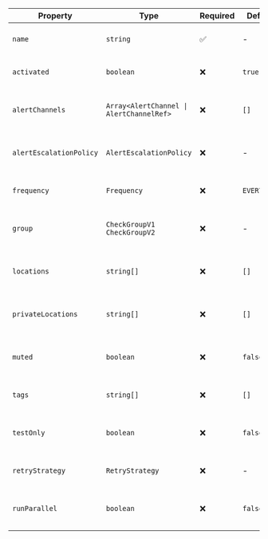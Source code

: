 | Property | Type | Required | Default | Description |
|----------|------|----------|---------|-------------|
| `name` | `string` | ✅ | - | Friendly name for your monitor |
| `activated` | `boolean` | ❌ | `true` | Whether the monitor is enabled |
| `alertChannels` | `Array<AlertChannel \| AlertChannelRef>` | ❌ | `[]` | Array of AlertChannel objects for notifications |
| `alertEscalationPolicy` | `AlertEscalationPolicy` | ❌ | - | Advanced alert escalation settings |
| `frequency` | `Frequency` | ❌ | `EVERY_10M` | How often to run your monitor |
| `group` | `CheckGroupV1` `CheckGroupV2` | ❌ | - | The CheckGroup this monitor belongs to |
| `locations` | `string[]` | ❌ | `[]` | Array of public location codes |
| `privateLocations` | `string[]` | ❌ | `[]` | Array of Private Location slugs |
| `muted` | `boolean` | ❌ | `false` | Whether alert notifications are muted |
| `tags` | `string[]` | ❌ | `[]` | Array of tags to organize monitors |
| `testOnly` | `boolean` | ❌ | `false` | Only run with test, not during deploy |
| `retryStrategy` | `RetryStrategy` | ❌ | - | Strategy for configuring retries |
| `runParallel` | `boolean` | ❌ | `false` | Run monitors in parallel or round-robin |
